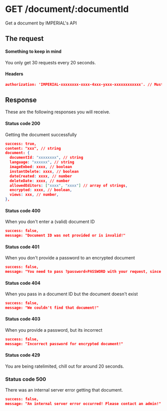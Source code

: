 # GET /document/:documentId

Get a document by IMPERIAL's API

## The request


#### Something to keep in mind

<Callout>You only get 30 requests every 20 seconds.</Callout>

#### Headers

```json
authorization: 'IMPERIAL-xxxxxxxx-xxxx-4xxx-yxxx-xxxxxxxxxxxx'. // Must be a string. (Default: null)
```

## Response

These are the following responses you will receive.

#### Status code 200

Getting the document successfully

```json
success: true,
content: "xxx", // string
document: {
  documentId: "xxxxxxxx", // string
  language: "xxxxxx", // string
  imageEmbed: xxxx, // boolean
  instantDelete: xxxx, // boolean
  dateCreated: xxxx, // number
  deleteDate: xxxx, // number
  allowedEditors: ["xxxx", "xxxx"] // array of strings,
  encrypted: xxxx, // boolean,
  views: xxx, // number,
},
```

#### Status code 400

When you don't enter a (valid) document ID

```json
success: false,
message: "Document ID was not provided or is invalid!"
```

#### Status code 401

When you don't provide a password to an encrypted document

```json
success: false,
message: "You need to pass ?password=PASSWORD with your request, since this paste is encrypted!"
```

#### Status code 404

When you pass in a document ID but the document doesn't exist

```json
success: false,
message: "We couldn't find that document!"
```

#### Status code 403

When you provide a password, but its incorrect

```json
success: false,
message: "Incorrect password for encrypted document!"
```

#### Status code 429

You are being ratelimited, chill out for around 20 seconds.

### Status code 500

There was an internal server error getting that document.

```json
success: false,
message: "An internal server error occurred! Please contact an admin!"
```